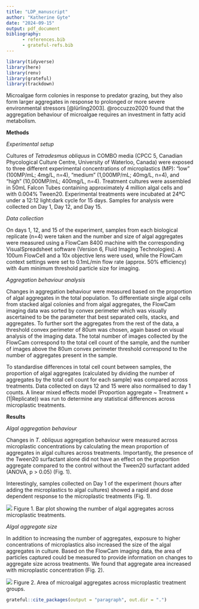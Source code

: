 ```yaml
---
title: "LDP_manuscript"
author: "Katherine Gyte"
date: "2024-09-15"
output: pdf_document
bibliography: 
      - references.bib
      - grateful-refs.bib
---
```


```r
library(tidyverse)
library(here)
library(renv)
library(grateful)
library(trackdown)
```

Microalgae form colonies in response to predator grazing, but they also form larger aggregates in response to prolonged or more severe environmental stressors [@lürling2003]. @roccuzzo2020 found that the aggregation behaviour of microalgae requires an investment in fatty acid metabolism.

**Methods**

*Experimental setup*

Cultures of *Tetradesmus obliquus* in COMBO media (CPCC 5, Canadian Phycological Culture Centre, University of Waterloo, Canada) were exposed to three different experimental concentrations of microplastics (MP): “low” (100MP/mL; 4mg/L, n=4), “medium” (1,000MP/mL; 40mg/L, n=4), and “high” (10,000MP/mL; 400mg/L, n=4). Treatment cultures were assembled in 50mL Falcon Tubes containing approximately 4 million algal cells and with 0.004% Tween20. Experimental treatments were incubated at 24ºC under a 12:12 light:dark cycle for 15 days. Samples for analysis were collected on Day 1, Day 12, and Day 15.

*Data collection*

On days 1, 12, and 15 of the experiment, samples from each biological replicate (n=4) were taken and the number and size of algal aggregates were measured using a FlowCam 8400 machine with the corresponding VisualSpreadsheet software (Version 6, Fluid Imaging Technologies). A 100um FlowCell and a 10x objective lens were used, while the FlowCam context settings were set to 0.1mL/min flow rate (approx. 50% efficiency) with 4um minimum threshold particle size for imaging. 

*Aggregation behaviour analysis*

Changes in aggregation behaviour were measured based on the proportion of algal aggregates in the total population. To differentiate single algal cells from stacked algal colonies and from algal aggregates, the FlowCam imaging data was sorted by convex perimeter which was visually ascertained to be the parameter that best separated cells, stacks, and aggregates. To further sort the aggregates from the rest of the data, a threshold convex perimeter of 80um was chosen, again based on visual analysis of the imaging data. The total number of images collected by the FlowCam correspond to the total cell count of the sample, and the number of images above the 80um convex perimeter threshold correspond to the number of aggregates present in the sample.

To standardise differences in total cell count between samples, the proportion of algal aggregates (calculated by dividing the number of aggregates by the total cell count for each sample) was compared across treatments. Data collected on days 12 and 15 were also normalised to day 1 counts. A linear mixed effects model (Proportion aggregate ~ Treatment + (1|Replicate)) was run to determine any statistical differences across microplastic treatments. 

**Results**

*Algal aggregation behaviour*

Changes in *T. obliquus* aggregation behaviour were measured across microplastic concentrations by calculating the mean proportion of aggregates in algal cultures across treatments. Importantly, the presence of the Tween20 surfactant alone did not have an effect on the proportion aggregate compared to the control without the Tween20 surfactant added (ANOVA, p > 0.05) (Fig. 1). 

Interestingly, samples collected on Day 1 of the experiment (hours after adding the microplastics to algal cultures) showed a rapid and dose dependent response to the microplastic treatments (Fig. 1). 

![](../03_figures/D1_agcount.png)
Figure 1. Bar plot showing the number of algal aggregates across microplastic treatments. 

*Algal aggregate size*

In addition to increasing the number of aggregates, exposure to higher concentrations of microplastics also increased the size of the algal aggregates in culture. Based on the FlowCam imaging data, the area of particles captured could be measured to provide information on changes to aggregate size across treatments. We found that aggregate area increased with microplastic concentration (Fig. 2).

![](../03_figures/nod1.agg.area.png)
Figure 2. Area of microalgal aggregates across microplastic treatment groups.

```r
grateful::cite_packages(output = "paragraph", out.dir = ".")
```
